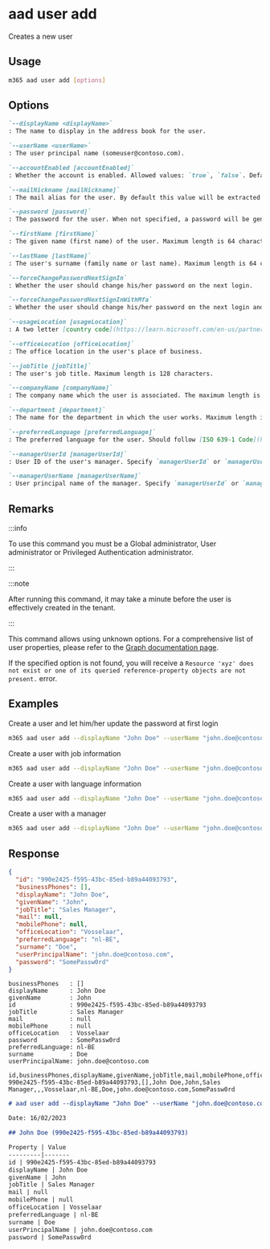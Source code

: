 
# aad user add

Creates a new user

## Usage

```sh
m365 aad user add [options]
```

## Options

```md definition-list
`--displayName <displayName>`
: The name to display in the address book for the user.

`--userName <userName>`
: The user principal name (someuser@contoso.com).

`--accountEnabled [accountEnabled]`
: Whether the account is enabled. Allowed values: `true`, `false`. Defaults to `true`.

`--mailNickname [mailNickname]`
: The mail alias for the user. By default this value will be extracted from `userName`.

`--password [password]`
: The password for the user. When not specified, a password will be generated.

`--firstName [firstName]`
: The given name (first name) of the user. Maximum length is 64 characters.

`--lastName [lastName]`
: The user's surname (family name or last name). Maximum length is 64 characters.

`--forceChangePasswordNextSignIn`
: Whether the user should change his/her password on the next login.

`--forceChangePasswordNextSignInWithMfa`
: Whether the user should change his/her password on the next login and setup MFA.

`--usageLocation [usageLocation]`
: A two letter [country code](https://learn.microsoft.com/en-us/partner-center/commercial-marketplace-co-sell-location-codes#country-and-region-codes) (ISO standard 3166). Required for users that will be assigned licenses.

`--officeLocation [officeLocation]` 
: The office location in the user's place of business.

`--jobTitle [jobTitle]`
: The user's job title. Maximum length is 128 characters.

`--companyName [companyName]`
: The company name which the user is associated. The maximum length is 64 characters.

`--department [department]`
: The name for the department in which the user works. Maximum length is 64 characters.

`--preferredLanguage [preferredLanguage]`
: The preferred language for the user. Should follow [ISO 639-1 Code](https://learn.microsoft.com/en-us/openspecs/office_standards/ms-oe376/6c085406-a698-4e12-9d4d-c3b0ee3dbc4a). Example: `en-US`.

`--managerUserId [managerUserId]`
: User ID of the user's manager. Specify `managerUserId` or `managerUserName` but not both.

`--managerUserName [managerUserName]`
: User principal name of the manager. Specify `managerUserId` or `managerUserName` but not both.
```

<Global />

## Remarks

:::info

To use this command you must be a Global administrator, User administrator or Privileged Authentication administrator.

:::

:::note

After running this command, it may take a minute before the user is effectively created in the tenant.

:::

This command allows using unknown options. For a comprehensive list of user properties, please refer to the [Graph documentation page](https://learn.microsoft.com/en-us/graph/api/resources/user?view=graph-rest-1.0#properties).

If the specified option is not found, you will receive a `Resource 'xyz' does not exist or one of its queried reference-property objects are not present.` error.

## Examples

Create a user and let him/her update the password at first login

```sh
m365 aad user add --displayName "John Doe" --userName "john.doe@contoso.com" --password "SomePassw0rd" --forceChangePasswordNextSignIn
```

Create a user with job information

```sh
m365 aad user add --displayName "John Doe" --userName "john.doe@contoso.com" --password "SomePassw0rd" --firstName John --lastName Doe --jobTitle "Sales Manager" --companyName Contoso --department Sales --officeLocation Vosselaar --forceChangePasswordNextSignIn
```

Create a user with language information

```sh
m365 aad user add --displayName "John Doe" --userName "john.doe@contoso.com" --preferredLanguage "nl-BE" --usageLocation BE --forceChangePasswordNextSignIn
```

Create a user with a manager

```sh
m365 aad user add --displayName "John Doe" --userName "john.doe@contoso.com" --managerUserName "adele@contoso.com"
```

## Response

<Tabs>
  <TabItem value="JSON">

  ```json
  {
    "id": "990e2425-f595-43bc-85ed-b89a44093793",
    "businessPhones": [],
    "displayName": "John Doe",
    "givenName": "John",
    "jobTitle": "Sales Manager",
    "mail": null,
    "mobilePhone": null,
    "officeLocation": "Vosselaar",
    "preferredLanguage": "nl-BE",
    "surname": "Doe",
    "userPrincipalName": "john.doe@contoso.com",
    "password": "SomePassw0rd"
  }
  ```

  </TabItem>
  <TabItem value="Text">

  ```text
  businessPhones   : []
  displayName      : John Doe
  givenName        : John
  id               : 990e2425-f595-43bc-85ed-b89a44093793
  jobTitle         : Sales Manager
  mail             : null
  mobilePhone      : null
  officeLocation   : Vosselaar
  password         : SomePassw0rd
  preferredLanguage: nl-BE
  surname          : Doe
  userPrincipalName: john.doe@contoso.com
  ```

  </TabItem>
  <TabItem value="CSV">

  ```csv
  id,businessPhones,displayName,givenName,jobTitle,mail,mobilePhone,officeLocation,preferredLanguage,surname,userPrincipalName,password
  990e2425-f595-43bc-85ed-b89a44093793,[],John Doe,John,Sales Manager,,,Vosselaar,nl-BE,Doe,john.doe@contoso.com,SomePassw0rd
  ```

  </TabItem>
  <TabItem value="Markdown">

  ```md
  # aad user add --displayName "John Doe" --userName "john.doe@contoso.com" --password "SomePassw0rd" --firstName "John" --lastName "Doe" --jobTitle "Sales Manager" --officeLocation "Vosselaar" --preferredLanguage "nl-BE"

  Date: 16/02/2023

  ## John Doe (990e2425-f595-43bc-85ed-b89a44093793)

  Property | Value
  ---------|-------
  id | 990e2425-f595-43bc-85ed-b89a44093793
  displayName | John Doe
  givenName | John
  jobTitle | Sales Manager
  mail | null
  mobilePhone | null
  officeLocation | Vosselaar
  preferredLanguage | nl-BE
  surname | Doe
  userPrincipalName | john.doe@contoso.com
  password | SomePassw0rd
  ```

  </TabItem>
</Tabs>
